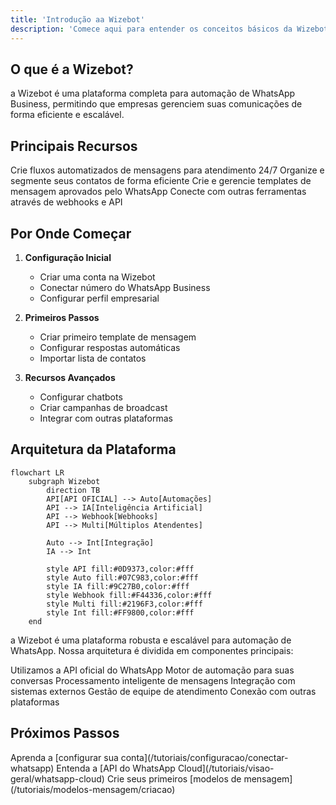 ```yaml
---
title: 'Introdução aa Wizebot'
description: 'Comece aqui para entender os conceitos básicos da Wizebot'
---
```


## O que é a Wizebot?

a Wizebot é uma plataforma completa para automação de WhatsApp Business, permitindo que empresas gerenciem suas comunicações de forma eficiente e escalável.

## Principais Recursos

<CardGroup cols={2}>
  <Card title="Automação de Mensagens" icon="robot">
    Crie fluxos automatizados de mensagens para atendimento 24/7
  </Card>
  <Card title="Gerenciamento de Contatos" icon="users">
    Organize e segmente seus contatos de forma eficiente
  </Card>
  <Card title="Templates Personalizados" icon="palette">
    Crie e gerencie templates de mensagem aprovados pelo WhatsApp
  </Card>
  <Card title="Integrações" icon="plug">
    Conecte com outras ferramentas através de webhooks e API
  </Card>
</CardGroup>

## Por Onde Começar

1. **Configuração Inicial**
   - Criar uma conta na Wizebot
   - Conectar número do WhatsApp Business
   - Configurar perfil empresarial

2. **Primeiros Passos**
   - Criar primeiro template de mensagem
   - Configurar respostas automáticas
   - Importar lista de contatos

3. **Recursos Avançados**
   - Configurar chatbots
   - Criar campanhas de broadcast
   - Integrar com outras plataformas

## Arquitetura da Plataforma

```mermaid
flowchart LR
    subgraph Wizebot
        direction TB
        API[API OFICIAL] --> Auto[Automações]
        API --> IA[Inteligência Artificial]
        API --> Webhook[Webhooks]
        API --> Multi[Múltiplos Atendentes]
        
        Auto --> Int[Integração]
        IA --> Int
        
        style API fill:#0D9373,color:#fff
        style Auto fill:#07C983,color:#fff
        style IA fill:#9C27B0,color:#fff
        style Webhook fill:#F44336,color:#fff
        style Multi fill:#2196F3,color:#fff
        style Int fill:#FF9800,color:#fff
    end
```

a Wizebot é uma plataforma robusta e escalável para automação de WhatsApp. Nossa arquitetura é dividida em componentes principais:

<CardGroup>
  <Card title="API OFICIAL" icon="code">
    Utilizamos a API oficial do WhatsApp
  </Card>
  
  <Card title="Automações" icon="robot">
    Motor de automação para suas conversas
  </Card>
  
  <Card title="Inteligência Artificial" icon="brain">
    Processamento inteligente de mensagens
  </Card>
  
  <Card title="Webhooks" icon="webhook">
    Integração com sistemas externos
  </Card>
  
  <Card title="Múltiplos Atendentes" icon="users">
    Gestão de equipe de atendimento
  </Card>
  
  <Card title="Integração" icon="puzzle">
    Conexão com outras plataformas
  </Card>
</CardGroup>

## Próximos Passos

<Steps>
  <Step title="Configuração">
    Aprenda a [configurar sua conta](/tutoriais/configuracao/conectar-whatsapp)
  </Step>
  <Step title="WhatsApp Cloud">
    Entenda a [API do WhatsApp Cloud](/tutoriais/visao-geral/whatsapp-cloud)
  </Step>
  <Step title="Templates">
    Crie seus primeiros [modelos de mensagem](/tutoriais/modelos-mensagem/criacao)
  </Step>
</Steps>
